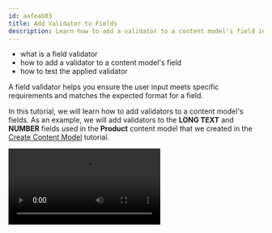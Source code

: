 ```yaml
---
id: aafeab83
title: Add Validator to Fields
description: Learn how to add a validator to a content model's field in Headless CMS.
---
```



<Alert type="success" title="WHAT YOU'LL LEARN">

- what is a field validator
- how to add a validator to a content model's field
- how to test the applied validator

</Alert>

A field validator helps you ensure the user input meets specific requirements and matches the expected format for a field.

In this tutorial, we will learn how to add validators to a content model's fields.
As an example, we will add validators to the **LONG TEXT** and **NUMBER** fields used in the **Product** content model that we created in the [Create Content Model](/docs/{version}/user-guides/headless-cms/essentials/create-content-model) tutorial.

<Video src={addValidatorsToFields} controls={true} />

## Step 1: Add `Required` and `Min length` validators to a LONG TEXT field

In this step we will:

- make the **Description** field required.
- set the minimum length for the input the **Description** field to **20 characters**.

1. From the **Side Menu**, Click **Headless CMS** > **Models**.

   ✔️ The Content Models screen opens.

2. Hover on the **Product** content model.

3. Click the **EDIT CONTENT MODEL** icon (✏️).

   ✔️ Screen to configure the **Product** content model's fields opens.

4. Click the **EDIT FIELD** icon (✏️) on the **Description** field.

   ✔️ **Field Settings - Long Text** screen opens.

5. Click the **VALIDATORS** tab.

6. Enable the **Required** validation by toggling the **Enabled** button. This will make the **Description** field mandatory.

   ✔️ Message textbox will be shown to set the error message.

7. In the **Message** textbox, type **Please enter the product description**.

8. Enable the **Min length** validation by toggling the **Enabled** button.

   ✔️ Message and Value textboxes will be shown to set the error message and minimum value.

9. In the **Message** textbox, type **Description cannot be less than 20 characters**.

10. In the **Value** textbox, type **20**.

11. Click **SAVE FIELD**.

✔️ Screen to configure the **Product** content model's fields opens.

12. Click **SAVE**.

    ✔️ "Your content model was successfully saved!" will be displayed.

## Step 2: Test the validators

1. Click the **PREVIEW** tab in the Product Model screen.

2. Click the **Description** textbox.

3. Now click anywhere outside the **Description** textbox.

   ✔️ The message "Please enter the product description" appears.

4. In the **Description** textbox, type **Top sweatshirt**.

5. Now click anywhere outside the **Description** textbox.

   ✔️ The message "Description cannot be less than 20 characters" appears.
